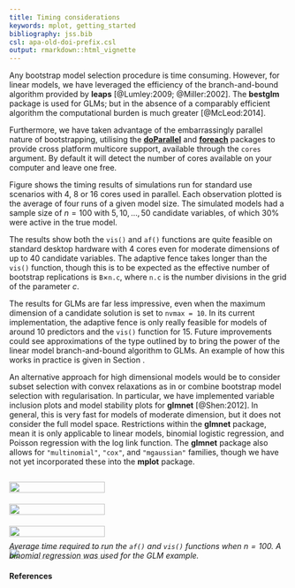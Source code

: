 ```yaml
---
title: Timing considerations
keywords: mplot, getting_started
bibliography: jss.bib
csl: apa-old-doi-prefix.csl
output: rmarkdown::html_vignette
---
```


<style>
#example{
    display:flex;
    flex-wrap:nowrap;
}

#example span img
{
    width:50%;
    min-width: 345px;
}
</style>

Any bootstrap model selection procedure is time consuming.  However, for linear models, we have leveraged the efficiency of the branch-and-bound algorithm provided by **leaps** [@Lumley:2009; @Miller:2002].  The **bestglm** package is used for GLMs; but in the absence of a comparably efficient algorithm the computational burden is much greater [@McLeod:2014].

Furthermore, we have taken advantage of the embarrassingly parallel nature of bootstrapping, utilising the [**doParallel**](https://cran.r-project.org/package=doParallel) and [**foreach**](https://cran.r-project.org/package=foreach) packages to provide cross platform multicore support, available through the `cores` argument.  By default it will detect the number of cores available on your computer and leave one free.

Figure \ref{fig:time} shows the timing results of simulations run for standard use scenarios with 4, 8 or 16 cores used in parallel.  Each observation plotted is the average of four runs of a given model size. The simulated models had a sample size of $n=100$ with $5,10,\ldots,50$ candidate variables, of which 30% were active in the true model.

The results show both the `vis()` and `af()` functions are quite feasible on standard desktop hardware with 4 cores even for moderate dimensions of up to 40 candidate variables.  The adaptive fence takes longer than the `vis()` function, though this is to be expected as the effective number of bootstrap replications is `B`$\times$`n.c`, where `n.c` is the number divisions in the grid of the parameter $c$.

The results for GLMs are far less impressive, even when the maximum dimension of a candidate solution is set to `nvmax = 10`.  In its current implementation, the adaptive fence is only really feasible for models of around 10 predictors and the `vis()` function for 15.  Future improvements could see approximations of the type outlined by \citet{Hosmer:1989} to bring the power of the linear model branch-and-bound algorithm to GLMs.  An example of how this works in practice is given in Section \ref{sec:bw}.

An alternative approach for high dimensional models would be to consider subset selection with convex relaxations as in \citet{Shen:2012} or combine bootstrap model selection with regularisation.  In particular, we have implemented variable inclusion plots and model stability plots for **glmnet** [@Shen:2012].  In general, this is very fast for models of moderate dimension, but it does not consider the full model space.  Restrictions within the **glmnet** package, mean it is only applicable to linear models, binomial logistic regression, and Poisson regression with the log link function.  The **glmnet** package also allows for `"multinomial"`, `"cox"`, and `"mgaussian"` families, though we have not yet incorporated these into the **mplot** package.

<div id="example">
<span id="A"><img src="images/figure5a.png"></span><span id="B"><img src="images/figure5b.png"></span>
<span id="C"><img src="images/figure5c.png"></span><span id="D"><img src="images/figure5d.png"></span>
</div>




_Average time required to run the `af()` and `vis()` functions when $n=100$.  A binomial regression was used for the GLM example._

#### References

